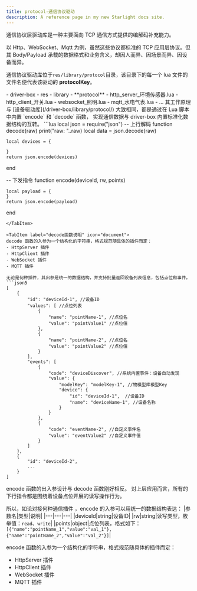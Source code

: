 ```yaml
---
title: protocol-通信协议驱动
description: A reference page in my new Starlight docs site.
---
```



通信协议层驱动库是一种主要面向 TCP 通信方式提供的编解码补充能力。

以 Http、WebSocket、Mqtt 为例，虽然这些协议都标准的 TCP 应用层协议。但其 Body/Payload 承载的数据格式和业务含义，却因人而异、因场景而异、因设备而异。


通信协议驱动库位于`res/library/protocol`目录，该目录下的每一个 lua 文件的文件名便代表该驱动的 **protocolKey**。

<FileTree>
- driver-box
    - res
        - library
            - **protocol**
                - http_server_环境传感器.lua
                - http_client_开关.lua
                - websocket_照明.lua
                - mqtt_水电气表.lua
                - ...
</FileTree>
其工作原理与 [设备驱动库](/driver-box/library/protocol/) 大致相同，都是通过在 Lua 脚本中内置 `encode` 和 `decode` 函数，
实现通信数据与 driver-box 内置标准化数据结构的互转。

<Tabs>
<TabItem label="驱动模板.lua" icon="seti:lua">
```lua
local json = require("json")
-- 上行解码
function decode(raw)
    print("raw: "..raw)
    local data = json.decode(raw)

    local devices = {

    }
    return json.encode(devices)
end

-- 下发指令
function encode(deviceId, rw, points)


    local payload = {
    }
    return json.encode(payload)
end
```
</TabItem>

<TabItem label="decode函数说明" icon="document">
decode 函数的入参为一个结构化的字符串，格式规范随具体的插件而定：
- HttpServer 插件
- HttpClient 插件
- WebSocket 插件
- MQTT 插件

无论是何种插件，其出参是统一的数据结构，并支持批量返回设备列表信息，包括点位和事件。
```json5
[
    {
        "id": "deviceId-1", //设备ID
        "values": [ //点位列表
            {
                "name": "pointName-1", //点位名
                "value": "pointValue1" //点位值
            },
            {
                "name": "pointName-2", //点位名
                "value": "pointValue2" //点位值
            }
        ],
        "events": [
            {
                "code": "deviceDiscover", //系统内置事件：设备自动发现
                "value": {
                    "modelKey": "modelKey-1", //物模型库模型Key
                    "device": {
                        "id": "deviceId-1",  //设备ID
                        "name": "deviceName-1", //设备名称
                    }
                }
            },
            {
                "code": "eventName-2", //自定义事件名
                "value": "eventValue2" //自定义事件值
            }
        ]
    },
    {
        "id": "deviceId-2",
        ...
    }
]
```
</TabItem>
<TabItem label="encode函数说明" icon="document">
encode 函数的出入参设计与 decode 函数刚好相反。
对上层应用而言，所有的下行指令都是围绕着设备点位开展的读写操作行为。

所以，如论对接何种通信插件 ，encode 的入参可以用统一的数据结构表达：
|参数名|类型|说明|
|---|---|---|
|deviceId|string|设备ID|
|rw|string|读写类型，枚举值：`read`、`write`|
|points|object|点位列表，格式如下：<br/>`[{"name":"pointName_1","value":"val_1"},{"name":"pointName_2","value":"val_2"}]`|

encode 函数的入参为一个结构化的字符串，格式规范随具体的插件而定：
- HttpServer 插件
- HttpClient 插件
- WebSocket 插件
- MQTT 插件
</TabItem>
</Tabs>